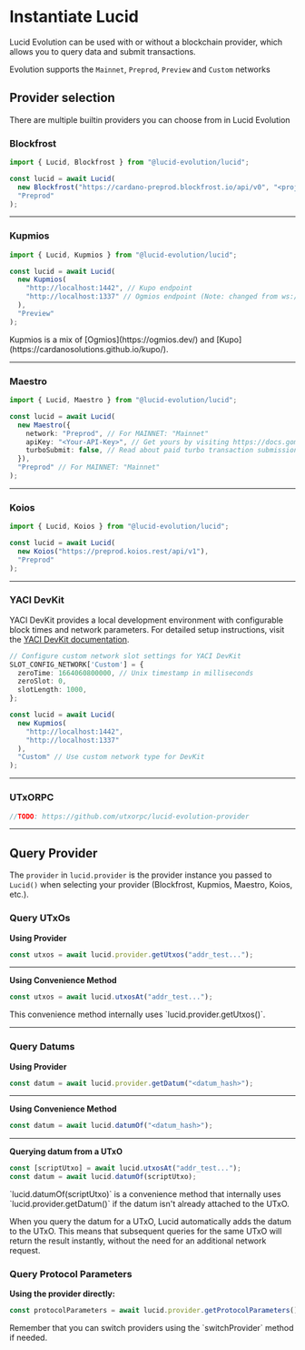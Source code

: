 
# Instantiate Lucid

Lucid Evolution can be used with or without a blockchain provider, which allows you to query data and submit transactions.

Evolution supports the `Mainnet`, `Preprod`, `Preview` and `Custom` networks

## Provider selection

There are multiple builtin providers you can choose from in Lucid Evolution

### Blockfrost

```typescript
import { Lucid, Blockfrost } from "@lucid-evolution/lucid";

const lucid = await Lucid(
  new Blockfrost("https://cardano-preprod.blockfrost.io/api/v0", "<projectId>"),
  "Preprod"
);
```

---

### Kupmios

```typescript
import { Lucid, Kupmios } from "@lucid-evolution/lucid";

const lucid = await Lucid(
  new Kupmios(
    "http://localhost:1442", // Kupo endpoint
    "http://localhost:1337" // Ogmios endpoint (Note: changed from ws:// to http:// in a release 1 month ago)
  ),
  "Preview"
);
```

<Callout type="info">
Kupmios is a mix of [Ogmios](https://ogmios.dev/) and [Kupo](https://cardanosolutions.github.io/kupo/).
</Callout>

---

### Maestro

```typescript
import { Lucid, Maestro } from "@lucid-evolution/lucid";

const lucid = await Lucid(
  new Maestro({
    network: "Preprod", // For MAINNET: "Mainnet"
    apiKey: "<Your-API-Key>", // Get yours by visiting https://docs.gomaestro.org/docs/Getting-started/Sign-up-login
    turboSubmit: false, // Read about paid turbo transaction submission feature at https://docs.gomaestro.org/docs/Dapp%20Platform/Turbo%20Transaction
  }),
  "Preprod" // For MAINNET: "Mainnet"
);
```

---

### Koios

```typescript
import { Lucid, Koios } from "@lucid-evolution/lucid";

const lucid = await Lucid(
  new Koios("https://preprod.koios.rest/api/v1"),
  "Preprod"
);
```

---

### YACI DevKit

YACI DevKit provides a local development environment with configurable block times and network parameters. For detailed setup instructions, visit the [YACI DevKit documentation](https://devkit.yaci.xyz/tutorials/lucid-evolution/overview).
```typescript
// Configure custom network slot settings for YACI DevKit
SLOT_CONFIG_NETWORK['Custom'] = {
  zeroTime: 1664060800000, // Unix timestamp in milliseconds
  zeroSlot: 0,
  slotLength: 1000,
};

const lucid = await Lucid(
  new Kupmios(
    "http://localhost:1442",
    "http://localhost:1337" 
  ),
  "Custom" // Use custom network type for DevKit
);
```

---

### UTxORPC
```typescript
//TODO: https://github.com/utxorpc/lucid-evolution-provider
```

---

## Query Provider

The `provider` in `lucid.provider` is the provider instance you passed to `Lucid()` when selecting your provider (Blockfrost, Kupmios, Maestro, Koios, etc.).

### Query UTxOs

**Using Provider**

```typescript
const utxos = await lucid.provider.getUtxos("addr_test...");
```

---

**Using Convenience Method**

```typescript
const utxos = await lucid.utxosAt("addr_test...");
```

<Callout type="info">
This convenience method internally uses `lucid.provider.getUtxos()`.
</Callout>

---

### Query Datums

**Using Provider**

```typescript
const datum = await lucid.provider.getDatum("<datum_hash>");
```

---

**Using Convenience Method**

```typescript
const datum = await lucid.datumOf("<datum_hash>");
```

---

**Querying datum from a UTxO**

```typescript
const [scriptUtxo] = await lucid.utxosAt("addr_test...");
const datum = await lucid.datumOf(scriptUtxo);
```

<Callout type="info">
`lucid.datumOf(scriptUtxo)` is a convenience method that internally uses `lucid.provider.getDatum()` if the datum isn't already attached to the UTxO.

When you query the datum for a UTxO, Lucid automatically adds the datum to the UTxO. This means that subsequent queries for the same UTxO will return the result instantly, without the need for an additional network request.
 </Callout>


### Query Protocol Parameters

**Using the provider directly:**

```typescript
const protocolParameters = await lucid.provider.getProtocolParameters();
```

<Callout type="info">
Remember that you can switch providers using the `switchProvider` method if needed.
</Callout>
